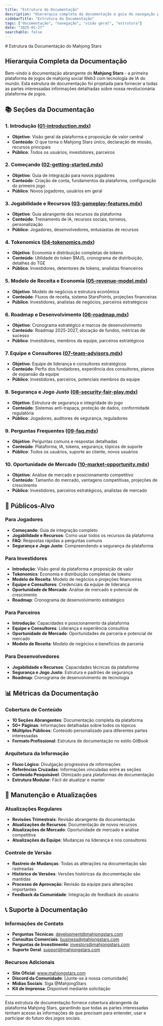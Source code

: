```yaml
---
title: "Estrutura da Documentação"
description: "Hierarquia completa da documentação e guia de navegação para a plataforma Mahjong Stars"
sidebarTitle: "Estrutura da Documentação"
tags: ["documentação", "navegação", "visão geral", "estrutura"]
date: "2025-01-27"
searchable: false
---
```

<div data-pagefind-ignore>
# Estrutura da Documentação do Mahjong Stars

## Hierarquia Completa da Documentação

Bem-vindo à documentação abrangente do **Mahjong Stars** - a primeira plataforma de jogos de mahjong social Web3 com tecnologia de IA do mundo. Esta estrutura de documentação foi projetada para fornecer a todas as partes interessadas informações detalhadas sobre nossa revolucionária plataforma de jogos.

## 📚 Seções da Documentação

### 1. Introdução ([01-introduction.mdx](./01-introduction.mdx))
- **Objetivo**: Visão geral da plataforma e proposição de valor central
- **Conteúdo**: O que torna o Mahjong Stars único, declaração de missão, recursos principais
- **Público**: Todos os usuários, investidores, parceiros

### 2. Começando ([02-getting-started.mdx](./02-getting-started.mdx))
- **Objetivo**: Guia de integração para novos jogadores
- **Conteúdo**: Criação de conta, fundamentos da plataforma, configuração do primeiro jogo
- **Público**: Novos jogadores, usuários em geral

### 3. Jogabilidade e Recursos ([03-gameplay-features.mdx](./03-gameplay-features.mdx))
- **Objetivo**: Guia abrangente dos recursos da plataforma
- **Conteúdo**: Treinamento de IA, recursos sociais, torneios, personalização
- **Público**: Jogadores, desenvolvedores, entusiastas de recursos

### 4. Tokenomics ([04-tokenomics.mdx](./04-tokenomics.mdx))
- **Objetivo**: Economia e distribuição completas de tokens
- **Conteúdo**: Utilidade do token $MJS, cronograma de distribuição, detalhes do TGE
- **Público**: Investidores, detentores de tokens, analistas financeiros

### 5. Modelo de Receita e Economia ([05-revenue-model.mdx](./05-revenue-model.mdx))
- **Objetivo**: Modelo de negócios e estrutura econômica
- **Conteúdo**: Fluxos de receita, sistema StarsPoints, projeções financeiras
- **Público**: Investidores, analistas de negócios, parceiros estratégicos

### 6. Roadmap e Desenvolvimento ([06-roadmap.mdx](./06-roadmap.mdx))
- **Objetivo**: Cronograma estratégico e marcos de desenvolvimento
- **Conteúdo**: Roadmap 2025-2027, alocação de fundos, métricas de sucesso
- **Público**: Investidores, membros da equipe, parceiros estratégicos

### 7. Equipe e Consultores ([07-team-advisors.mdx](./07-team-advisors.mdx))
- **Objetivo**: Equipe de liderança e consultores estratégicos
- **Conteúdo**: Perfis dos fundadores, experiência dos consultores, planos de expansão da equipe
- **Público**: Investidores, parceiros, potenciais membros da equipe

### 8. Segurança e Jogo Justo ([08-security-fair-play.mdx](./08-security-fair-play.mdx))
- **Objetivo**: Estrutura de segurança e integridade do jogo
- **Conteúdo**: Sistemas anti-trapaça, proteção de dados, conformidade regulatória
- **Público**: Jogadores, auditores de segurança, reguladores

### 9. Perguntas Frequentes ([09-faq.mdx](./09-faq.mdx))
- **Objetivo**: Perguntas comuns e respostas detalhadas
- **Conteúdo**: Plataforma, IA, tokens, segurança, tópicos de suporte
- **Público**: Todos os usuários, suporte ao cliente, novos usuários

### 10. Oportunidade de Mercado ([10-market-opportunity.mdx](./10-market-opportunity.mdx))
- **Objetivo**: Análise de mercado e posicionamento competitivo
- **Conteúdo**: Tamanho do mercado, vantagens competitivas, projeções de crescimento
- **Público**: Investidores, parceiros estratégicos, analistas de mercado

## 🎯 Públicos-Alvo

### Para Jogadores
- **Começando**: Guia de integração completo
- **Jogabilidade e Recursos**: Como usar todos os recursos da plataforma
- **FAQ**: Respostas rápidas a perguntas comuns
- **Segurança e Jogo Justo**: Compreendendo a segurança da plataforma

### Para Investidores
- **Introdução**: Visão geral da plataforma e proposição de valor
- **Tokenomics**: Economia e distribuição completas de tokens
- **Modelo de Receita**: Modelo de negócios e projeções financeiras
- **Equipe e Consultores**: Credenciais da equipe de liderança
- **Oportunidade de Mercado**: Análise de mercado e potencial de crescimento
- **Roadmap**: Cronograma de desenvolvimento estratégico

### Para Parceiros
- **Introdução**: Capacidades e posicionamento da plataforma
- **Equipe e Consultores**: Liderança e experiência consultiva
- **Oportunidade de Mercado**: Oportunidades de parceria e potencial de mercado
- **Modelo de Receita**: Modelo de negócios e benefícios de parceria

### Para Desenvolvedores
- **Jogabilidade e Recursos**: Capacidades técnicas da plataforma
- **Segurança e Jogo Justo**: Estrutura e padrões de segurança
- **Roadmap**: Cronograma de desenvolvimento de tecnologia

## 📊 Métricas da Documentação

### Cobertura de Conteúdo
- **10 Seções Abrangentes**: Documentação completa da plataforma
- **50+ Páginas**: Informações detalhadas sobre todos os tópicos
- **Múltiplos Públicos**: Conteúdo personalizado para diferentes partes interessadas
- **Formato Profissional**: Estrutura de documentação no estilo GitBook

### Arquitetura da Informação
- **Fluxo Lógico**: Divulgação progressiva de informações
- **Referências Cruzadas**: Informações vinculadas entre as seções
- **Conteúdo Pesquisável**: Otimizado para plataformas de documentação
- **Estrutura Modular**: Fácil de atualizar e manter

## 🔄 Manutenção e Atualizações

### Atualizações Regulares
- **Revisões Trimestrais**: Revisão abrangente da documentação
- **Atualizações de Recursos**: Documentação de novos recursos
- **Atualizações de Mercado**: Oportunidade de mercado e análise competitiva
- **Atualizações da Equipe**: Mudanças na liderança e nos consultores

### Controle de Versão
- **Rastreio de Mudanças**: Todas as alterações na documentação são rastreadas
- **Histórico de Versões**: Versões históricas da documentação são mantidas
- **Processo de Aprovação**: Revisão da equipe para alterações importantes
- **Feedback da Comunidade**: Integração de feedback do usuário

## 📞 Suporte à Documentação

### Informações de Contato
- **Perguntas Técnicas**: development@mahjongstars.com
- **Consultas Comerciais**: business@mahjongstars.com
- **Perguntas de Investimento**: investors@mahjongstars.com
- **Suporte Geral**: support@mahjongstars.com

### Recursos Adicionais
- **Site Oficial**: www.mahjongstars.com
- **Discord da Comunidade**: [Junte-se à nossa comunidade]
- **Mídias Sociais**: Siga @MahjongStars
- **Kit de Imprensa**: Disponível mediante solicitação

---

Esta estrutura de documentação fornece cobertura abrangente da plataforma Mahjong Stars, garantindo que todas as partes interessadas tenham acesso às informações de que precisam para entender, usar e participar do futuro dos jogos sociais.
</div>